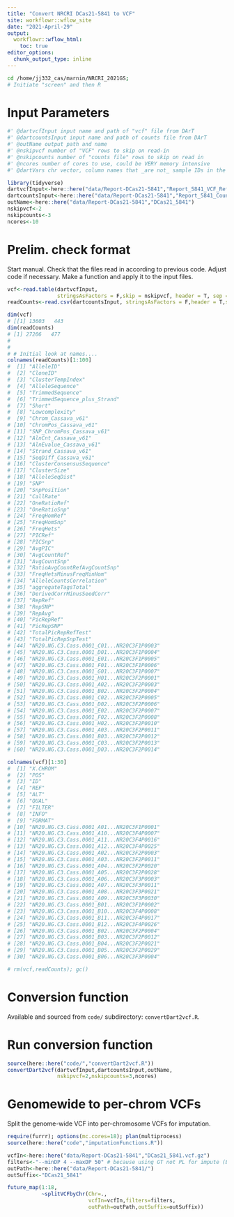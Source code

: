 ```yaml
---
title: "Convert NRCRI DCas21-5841 to VCF"
site: workflowr::wflow_site
date: "2021-April-29"
output: 
  workflowr::wflow_html:
    toc: true
editor_options:
  chunk_output_type: inline
---
```


```bash
cd /home/jj332_cas/marnin/NRCRI_2021GS;
# Initiate "screen" and then R
```

# Input Parameters
```r
#' @dartvcfInput input name and path of "vcf" file from DArT
#' @dartcountsInput input name and path of counts file from DArT
#' @outName output path and name
#' @nskipvcf number of "VCF" rows to skip on read-in
#' @nskipcounts number of "counts file" rows to skip on read in
#' @ncores number of cores to use, could be VERY memory intensive
#' @dartVars chr vector, column names that _are not_ sample IDs in the read-counts file. I use this internally to assign the sampleIDs in the VCF file

library(tidyverse)
dartvcfInput<-here::here("data/Report-DCas21-5841","Report_5841_VCF_Ref_Version6.txt")
dartcountsInput<-here::here("data/Report-DCas21-5841","Report_5841_Counts_Ref_Version6.csv")
outName<-here::here("data/Report-DCas21-5841","DCas21_5841")
nskipvcf<-2 
nskipcounts<-3
ncores<-10
```

# Prelim. check format

Start manual. Check that the files read in according to previous code. Adjust code if necessary. Make a function and apply it to the input files.

```r
vcf<-read.table(dartvcfInput,
                stringsAsFactors = F,skip = nskipvcf, header = T, sep = "\t", comment.char = "")
readCounts<-read.csv(dartcountsInput, stringsAsFactors = F,header = T,skip=nskipcounts)

dim(vcf)
# [[1] 13603   443
dim(readCounts)
# [1] 27206   477
# 
# 
# # Initial look at names....
colnames(readCounts)[1:100]
#  [1] "AlleleID"                                
#  [2] "CloneID"                                 
#  [3] "ClusterTempIndex"                        
#  [4] "AlleleSequence"                          
#  [5] "TrimmedSequence"                         
#  [6] "TrimmedSequence_plus_Strand"             
#  [7] "Short"                                   
#  [8] "Lowcomplexity"                           
#  [9] "Chrom_Cassava_v61"                       
# [10] "ChromPos_Cassava_v61"                    
# [11] "SNP_ChromPos_Cassava_v61"                
# [12] "AlnCnt_Cassava_v61"                      
# [13] "AlnEvalue_Cassava_v61"                   
# [14] "Strand_Cassava_v61"                      
# [15] "SeqDiff_Cassava_v61"                     
# [16] "ClusterConsensusSequence"                
# [17] "ClusterSize"                             
# [18] "AlleleSeqDist"                           
# [19] "SNP"                                     
# [20] "SnpPosition"                             
# [21] "CallRate"                                
# [22] "OneRatioRef"                             
# [23] "OneRatioSnp"                             
# [24] "FreqHomRef"                              
# [25] "FreqHomSnp"                              
# [26] "FreqHets"                                
# [27] "PICRef"                                  
# [28] "PICSnp"                                  
# [29] "AvgPIC"                                  
# [30] "AvgCountRef"                             
# [31] "AvgCountSnp"                             
# [32] "RatioAvgCountRefAvgCountSnp"             
# [33] "FreqHetsMinusFreqMinHom"                 
# [34] "AlleleCountsCorrelation"                 
# [35] "aggregateTagsTotal"                      
# [36] "DerivedCorrMinusSeedCorr"                
# [37] "RepRef"                                  
# [38] "RepSNP"                                  
# [39] "RepAvg"                                  
# [40] "PicRepRef"                               
# [41] "PicRepSNP"                               
# [42] "TotalPicRepRefTest"                      
# [43] "TotalPicRepSnpTest"                      
# [44] "NR20.NG.C3.Cass.0001_C01...NR20C3F1P0003"
# [45] "NR20.NG.C3.Cass.0001_D01...NR20C3F1P0004"
# [46] "NR20.NG.C3.Cass.0001_E01...NR20C3F1P0005"
# [47] "NR20.NG.C3.Cass.0001_F01...NR20C3F1P0006"
# [48] "NR20.NG.C3.Cass.0001_G01...NR20C3F1P0007"
# [49] "NR20.NG.C3.Cass.0001_H01...NR20C3F2P0001"
# [50] "NR20.NG.C3.Cass.0001_A02...NR20C3F2P0003"
# [51] "NR20.NG.C3.Cass.0001_B02...NR20C3F2P0004"
# [52] "NR20.NG.C3.Cass.0001_C02...NR20C3F2P0005"
# [53] "NR20.NG.C3.Cass.0001_D02...NR20C3F2P0006"
# [54] "NR20.NG.C3.Cass.0001_E02...NR20C3F2P0007"
# [55] "NR20.NG.C3.Cass.0001_F02...NR20C3F2P0008"
# [56] "NR20.NG.C3.Cass.0001_H02...NR20C3F2P0010"
# [57] "NR20.NG.C3.Cass.0001_A03...NR20C3F2P0011"
# [58] "NR20.NG.C3.Cass.0001_B03...NR20C3F2P0012"
# [59] "NR20.NG.C3.Cass.0001_C03...NR20C3F2P0013"
# [60] "NR20.NG.C3.Cass.0001_D03...NR20C3F2P0014"

colnames(vcf)[1:30]
#  [1] "X.CHROM"                                 
#  [2] "POS"                                     
#  [3] "ID"                                      
#  [4] "REF"                                     
#  [5] "ALT"                                     
#  [6] "QUAL"                                    
#  [7] "FILTER"                                  
#  [8] "INFO"                                    
#  [9] "FORMAT"                                  
# [10] "NR20.NG.C3.Cass.0001_A01...NR20C3F1P0001"
# [11] "NR20.NG.C3.Cass.0001_A10...NR20C3F4P0007"
# [12] "NR20.NG.C3.Cass.0001_A11...NR20C3F4P0016"
# [13] "NR20.NG.C3.Cass.0001_A12...NR20C3F4P0025"
# [14] "NR20.NG.C3.Cass.0001_A02...NR20C3F2P0003"
# [15] "NR20.NG.C3.Cass.0001_A03...NR20C3F2P0011"
# [16] "NR20.NG.C3.Cass.0001_A04...NR20C3F2P0020"
# [17] "NR20.NG.C3.Cass.0001_A05...NR20C3F2P0028"
# [18] "NR20.NG.C3.Cass.0001_A06...NR20C3F3P0003"
# [19] "NR20.NG.C3.Cass.0001_A07...NR20C3F3P0011"
# [20] "NR20.NG.C3.Cass.0001_A08...NR20C3F3P0021"
# [21] "NR20.NG.C3.Cass.0001_A09...NR20C3F3P0030"
# [22] "NR20.NG.C3.Cass.0001_B01...NR20C3F1P0002"
# [23] "NR20.NG.C3.Cass.0001_B10...NR20C3F4P0008"
# [24] "NR20.NG.C3.Cass.0001_B11...NR20C3F4P0017"
# [25] "NR20.NG.C3.Cass.0001_B12...NR20C3F4P0026"
# [26] "NR20.NG.C3.Cass.0001_B02...NR20C3F2P0004"
# [27] "NR20.NG.C3.Cass.0001_B03...NR20C3F2P0012"
# [28] "NR20.NG.C3.Cass.0001_B04...NR20C3F2P0021"
# [29] "NR20.NG.C3.Cass.0001_B05...NR20C3F2P0029"
# [30] "NR20.NG.C3.Cass.0001_B06...NR20C3F3P0004"

# rm(vcf,readCounts); gc()
```

# Conversion function

Available and sourced from `code/` subdirectory: `convertDart2vcf.R`.

# Run conversion function
```r
source(here::here("code/","convertDart2vcf.R"))
convertDart2vcf(dartvcfInput,dartcountsInput,outName,
                nskipvcf=2,nskipcounts=3,ncores)
```

# Genomewide to per-chrom VCFs

Split the genome-wide VCF into per-chromosome VCFs for imputation.

```r
require(furrr); options(mc.cores=18); plan(multiprocess)
source(here::here("code","imputationFunctions.R"))

vcfIn<-here::here("data/Report-DCas21-5841","DCas21_5841.vcf.gz")
filters<-"--minDP 4 --maxDP 50" # because using GT not PL for impute (Beagle5)
outPath<-here::here("data/Report-DCas21-5841/")
outSuffix<-"DCas21_5841"

future_map(1:18,
           ~splitVCFbyChr(Chr=.,
                          vcfIn=vcfIn,filters=filters,
                          outPath=outPath,outSuffix=outSuffix))

```

